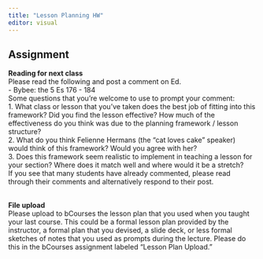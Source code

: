 ```yaml
---
title: "Lesson Planning HW"
editor: visual
---
```


## Assignment

**Reading for next class**\
Please read the following and post a comment on Ed.\
- Bybee: the 5 Es 176 - 184\
Some questions that you're welcome to use to prompt your comment:\
1. What class or lesson that you've taken does the best job of fitting into this framework? Did you find the lesson effective? How much of the effectiveness do you think was due to the planning framework / lesson structure?\
2. What do you think Felienne Hermans (the "cat loves cake" speaker) would think of this framework? Would you agree with her?\
3. Does this framework seem realistic to implement in teaching a lesson for your section? Where does it match well and where would it be a stretch?\
If you see that many students have already commented, please read through their comments and alternatively respond to their post.

\
**File upload**\
Please upload to bCourses the lesson plan that you used when you taught your last course. This could be a formal lesson plan provided by the instructor, a formal plan that you devised, a slide deck, or less formal sketches of notes that you used as prompts during the lecture. Please do this in the bCourses assignment labeled "Lesson Plan Upload."
